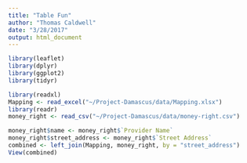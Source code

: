 ```yaml
---
title: "Table Fun"
author: "Thomas Caldwell"
date: "3/28/2017"
output: html_document
---
```


```r
library(leaflet)
library(dplyr)
library(ggplot2)
library(tidyr)

library(readxl)
Mapping <- read_excel("~/Project-Damascus/data/Mapping.xlsx")
library(readr)
money_right <- read_csv("~/Project-Damascus/data/money-right.csv")
```


```r
money_right$name <- money_right$`Provider Name`
money_right$street_address <- money_right$`Street Address`
combined <- left_join(Mapping, money_right, by = "street_address")
View(combined)
```

